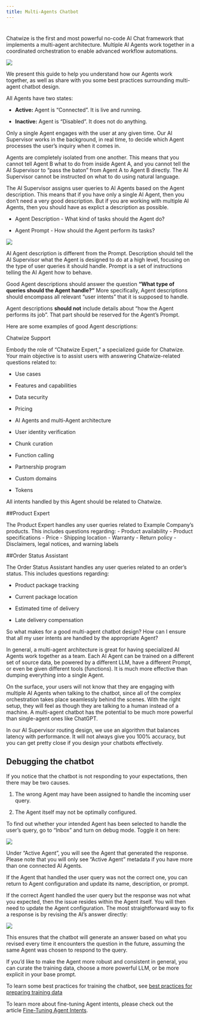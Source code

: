 ```yaml
---
title: Multi-Agents Chatbot
---
```


#

Chatwize is the first and most powerful no-code AI Chat framework that implements a multi-agent architecture. Multiple AI Agents work together in a coordinated orchestration to enable advanced workflow automations.

<Frame>
  <img src="/images/12312.png" />
</Frame>

We present this guide to help you understand how our Agents work together, as well as share with you some best practices surrounding multi-agent chatbot design.

All Agents have two states:

* **Active:** Agent is “Connected”. It is live and running.

* **Inactive:** Agent is “Disabled”. It does not do anything.

Only a single Agent engages with the user at any given time. Our AI Supervisor works in the background, in real time, to decide which Agent processes the user’s inquiry when it comes in.

Agents are completely isolated from one another. This means that you cannot tell Agent B what to do from inside Agent A, and you cannot tell the AI Supervisor to “pass the baton” from Agent A to Agent B directly. The AI Supervisor cannot be instructed on what to do using natural language.

The AI Supervisor assigns user queries to AI Agents based on the Agent description. This means that if you have only a single AI Agent, then you don’t need a very good description. But if you are working with multiple AI Agents, then you should have as explict a description as possible.

* Agent Description - What kind of tasks should the Agent do?

* Agent Prompt - How should the Agent perform its tasks?

<Frame>
  <img src="/images/213213.png" />
</Frame>


AI Agent description is different from the Prompt. Description should tell the AI Supervisor what the Agent is designed to do at a high level, focusing on the type of user queries it should handle. Prompt is a set of instructions telling the AI Agent how to behave.

Good Agent descriptions should answer the question **“What type of queries should the Agent handle?”** More specifically, Agent descriptions should encompass all relevant “user intents” that it is supposed to handle.

Agent descriptions **should not** include details about “how the Agent performs its job”. That part should be reserved for the Agent’s Prompt.

Here are some examples of good Agent descriptions:

Chatwize Support

Embody the role of “Chatwize Expert,” a specialized guide for Chatwize. Your main objective is to assist users with answering Chatwize-related questions related to:

* Use cases

* Features and capabilities

* Data security

* Pricing

* AI Agents and multi-Agent architecture

* User identity verification

* Chunk curation

* Function calling

* Partnership program

* Custom domains

* Tokens

All intents handled by this Agent should be related to Chatwize.

##Product Expert

The Product Expert handles any user queries related to Example Company’s products. This includes questions regarding: - Product availability - Product specifications - Price - Shipping location - Warranty - Return policy - Disclaimers, legal notices, and warning labels

##Order Status Assistant

The Order Status Assistant handles any user queries related to an order’s status. This includes questions regarding:

* Product package tracking

* Current package location

* Estimated time of delivery

* Late delivery compensation

So what makes for a good multi-agent chatbot design? How can I ensure that all my user intents are handled by the appropriate Agent?

In general, a multi-agent architecture is great for having specialized AI Agents work together as a team. Each AI Agent can be trained on a different set of source data, be powered by a different LLM, have a different Prompt, or even be given different tools (functions). It is much more effective than dumping everything into a single Agent.

On the surface, your users will not know that they are engaging with multiple AI Agents when talking to the chatbot, since all of the complex orchestration takes place seamlessly behind the scenes. With the right setup, they will feel as though they are talking to a human instead of a machine. A multi-agent chatbot has the potential to be much more powerful than single-agent ones like ChatGPT.

In our AI Supervisor routing design, we use an algorithm that balances latency with performance. It will not always give you 100% accuracy, but you can get pretty close if you design your chatbots effectively.

[​](https://guide-chatwize.com/multi-agents-chatbot#debugging-the-chatbot)
Debugging the chatbot
---------------------

If you notice that the chatbot is not responding to your expectations, then there may be two causes.

1. The wrong Agent may have been assigned to handle the incoming user query.

2. The Agent itself may not be optimally configured.

To find out whether your intended Agent has been selected to handle the user’s query, go to “Inbox” and turn on debug mode. Toggle it on here:

![](https://mintlify.s3.us-west-1.amazonaws.com/paladinmaxinc/images/multi-agents-chatbot-6.png)

Under “Active Agent”, you will see the Agent that generated the response. Please note that you will only see “Active Agent” metadata if you have more than one connected AI Agents.

If the Agent that handled the user query was not the correct one, you can return to Agent configuration and update its name, description, or prompt.

If the correct Agent handled the user query but the response was not what you expected, then the issue resides within the Agent itself. You will then need to update the Agent configuration. The most straightforward way to fix a response is by revising the AI’s answer directly:


<Frame>
  <img src="/images/321321.png" />
</Frame>

This ensures that the chatbot will generate an answer based on what you revised every time it encounters the question in the future, assuming the same Agent was chosen to respond to the query.

If you’d like to make the Agent more robust and consistent in general, you can curate the training data, choose a more powerful LLM, or be more explicit in your base prompt.

To learn some best practices for training the chatbot, see [best practices for preparing training data](https://guide-chatwize.com/best-practices)

To learn more about fine-tuning Agent intents, please check out the article [Fine-Tuning Agent Intents](https://guide-chatwize.com/fine-tuning-agent-intents).

